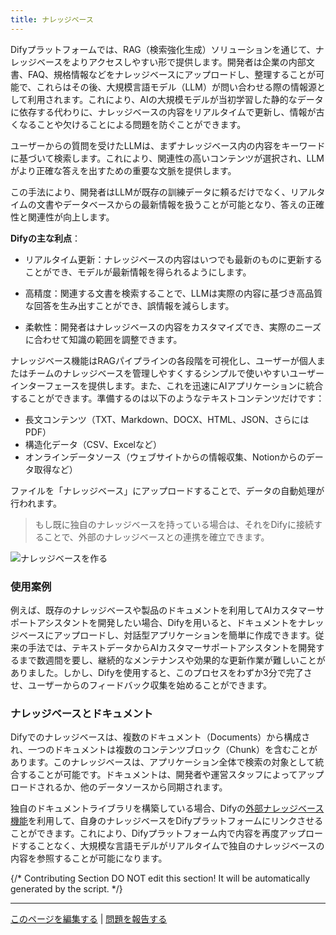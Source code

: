 ```yaml
---
title: ナレッジベース
---
```


Difyプラットフォームでは、RAG（検索強化生成）ソリューションを通じて、ナレッジベースをよりアクセスしやすい形で提供します。開発者は企業の内部文書、FAQ、規格情報などをナレッジベースにアップロードし、整理することが可能で、これらはその後、大規模言語モデル（LLM）が問い合わせる際の情報源として利用されます。これにより、AIの大規模モデルが当初学習した静的なデータに依存する代わりに、ナレッジベースの内容をリアルタイムで更新し、情報が古くなることや欠けることによる問題を防ぐことができます。

ユーザーからの質問を受けたLLMは、まずナレッジベース内の内容をキーワードに基づいて検索します。これにより、関連性の高いコンテンツが選択され、LLMがより正確な答えを出すための重要な文脈を提供します。

この手法により、開発者はLLMが既存の訓練データに頼るだけでなく、リアルタイムの文書やデータベースからの最新情報を扱うことが可能となり、答えの正確性と関連性が向上します。

**Difyの主な利点**：

* リアルタイム更新：ナレッジベースの内容はいつでも最新のものに更新することができ、モデルが最新情報を得られるようにします。

* 高精度：関連する文書を検索することで、LLMは実際の内容に基づき高品質な回答を生み出すことができ、誤情報を減らします。

* 柔軟性：開発者はナレッジベースの内容をカスタマイズでき、実際のニーズに合わせて知識の範囲を調整できます。

ナレッジベース機能はRAGパイプラインの各段階を可視化し、ユーザーが個人またはチームのナレッジベースを管理しやすくするシンプルで使いやすいユーザーインターフェースを提供します。また、これを迅速にAIアプリケーションに統合することができます。準備するのは以下のようなテキストコンテンツだけです：

* 長文コンテンツ（TXT、Markdown、DOCX、HTML、JSON、さらにはPDF）
* 構造化データ（CSV、Excelなど）
* オンラインデータソース（ウェブサイトからの情報収集、Notionからのデータ取得など）

ファイルを「ナレッジベース」にアップロードすることで、データの自動処理が行われます。

> もし既に独自のナレッジベースを持っている場合は、それをDifyに接続することで、外部のナレッジベースとの連携を確立できます。

![ナレッジベースを作る](https://assets-docs.dify.ai/2024/12/081d73351099a73061fc201194fd2c0a.png)

### 使用案例

例えば、既存のナレッジベースや製品のドキュメントを利用してAIカスタマーサポートアシスタントを開発したい場合、Difyを用いると、ドキュメントをナレッジベースにアップロードし、対話型アプリケーションを簡単に作成できます。従来の手法では、テキストデータからAIカスタマーサポートアシスタントを開発するまで数週間を要し、継続的なメンテナンスや効果的な更新作業が難しいことがありました。しかし、Difyを使用すると、このプロセスをわずか3分で完了させ、ユーザーからのフィードバック収集を始めることができます。

### ナレッジベースとドキュメント

Difyでのナレッジベースは、複数のドキュメント（Documents）から構成され、一つのドキュメントは複数のコンテンツブロック（Chunk）を含むことがあります。このナレッジベースは、アプリケーション全体で検索の対象として統合することが可能です。ドキュメントは、開発者や運営スタッフによってアップロードされるか、他のデータソースから同期されます。

独自のドキュメントライブラリを構築している場合、Difyの[外部ナレッジベース機能](./connect-external-knowledge-base)を利用して、自身のナレッジベースをDifyプラットフォームにリンクさせることができます。これにより、Difyプラットフォーム内で内容を再度アップロードすることなく、大規模な言語モデルがリアルタイムで独自のナレッジベースの内容を参照することが可能になります。

{/*
Contributing Section
DO NOT edit this section!
It will be automatically generated by the script.
*/}

---

[このページを編集する](https://github.com/langgenius/dify-docs/edit/main/ja-jp/documentation/pages/knowledge/readme.mdx) | [問題を報告する](https://github.com/langgenius/dify-docs/issues/new?template=docs.yml)

